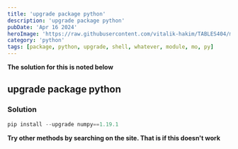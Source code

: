 ```yaml
---
title: 'upgrade package python'
description: 'upgrade package python'
pubDate: 'Apr 16 2024'
heroImage: 'https://raw.githubusercontent.com/vitalik-hakim/TABLES404/main/error_b/python.jpg'
category: 'python'
tags: [package, python, upgrade, shell, whatever, module, mo, py]
---
```


**The solution for this is noted below**

## upgrade package python

### Solution

```python
pip install --upgrade numpy==1.19.1
```

**Try other methods by searching on the site. That is if this doesn't work**
